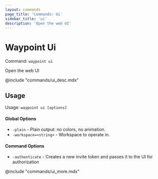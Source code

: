 ```yaml
---
layout: commands
page_title: 'Commands: Ui'
sidebar_title: 'ui'
description: 'Open the web UI'
---
```


# Waypoint Ui

Command: `waypoint ui`

Open the web UI

@include "commands/ui_desc.mdx"

## Usage

Usage: `waypoint ui [options]`

#### Global Options

- `-plain` - Plain output: no colors, no animation.
- `-workspace=<string>` - Workspace to operate in.

#### Command Options

- `-authenticate` - Creates a new invite token and passes it to the UI for authorization

@include "commands/ui_more.mdx"
